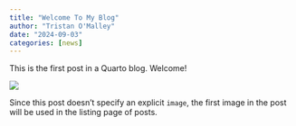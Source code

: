 ```yaml
---
title: "Welcome To My Blog"
author: "Tristan O'Malley"
date: "2024-09-03"
categories: [news]
---
```


This is the first post in a Quarto blog. Welcome!

![](thumbnail.jpg)

Since this post doesn't specify an explicit `image`, the first image in the post will be used in the listing page of posts.
